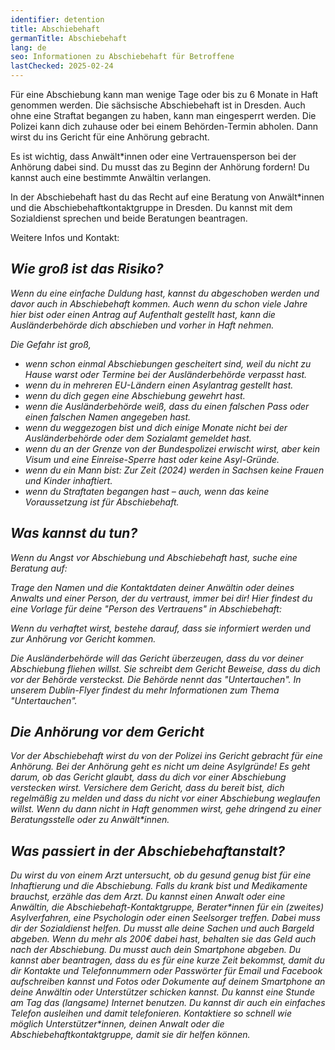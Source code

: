 ```yaml
---
identifier: detention
title: Abschiebehaft
germanTitle: Abschiebehaft
lang: de
seo: Informationen zu Abschiebehaft für Betroffene
lastChecked: 2025-02-24
---
```

Für eine Abschiebung kann man wenige Tage oder bis zu 6 Monate in Haft genommen werden.
Die sächsische Abschiebehaft ist in Dresden.
Auch ohne eine Straftat begangen zu haben, kann man eingesperrt werden.
Die Polizei kann dich zuhause oder bei einem Behörden-Termin abholen.
Dann wirst du ins Gericht für eine Anhörung gebracht.

Es ist wichtig, dass Anwält\*innen oder eine Vertrauensperson bei der Anhörung dabei sind.
Du musst das zu Beginn der Anhörung fordern! Du kannst auch eine bestimmte Anwältin verlangen.

In der Abschiebehaft hast du das Recht auf eine Beratung von Anwält\*innen und die Abschiebehaftkontaktgruppe in Dresden.
Du kannst mit dem Sozialdienst sprechen und beide Beratungen beantragen.

Weitere Infos und Kontakt:

<Address identifier="abschiebehaftkontaktgruppe" />

## Wie groß ist das Risiko?

Wenn du eine einfache Duldung hast, kannst du abgeschoben werden und davor auch in Abschiebehaft kommen.
Auch wenn du schon viele Jahre hier bist oder einen Antrag auf Aufenthalt gestellt hast, kann die Ausländerbehörde dich abschieben und vorher in Haft nehmen.

Die Gefahr ist groß,

- wenn schon einmal Abschiebungen gescheitert sind, weil du nicht zu Hause warst oder Termine bei der Ausländerbehörde verpasst hast.
- wenn du in mehreren EU-Ländern einen Asylantrag gestellt hast.
- wenn du dich gegen eine Abschiebung gewehrt hast.
- wenn die Ausländerbehörde weiß, dass du einen falschen Pass oder einen falschen Namen angegeben hast.
- wenn du weggezogen bist und dich einige Monate nicht bei der Ausländerbehörde oder dem Sozialamt gemeldet hast.
- wenn du an der Grenze von der Bundespolizei erwischt wirst, aber kein Visum und eine Einreise-Sperre hast oder keine Asyl-Gründe.
- wenn du ein Mann bist: Zur Zeit (2024) werden in Sachsen keine Frauen und Kinder inhaftiert.
- wenn du Straftaten begangen hast – auch, wenn das keine Voraussetzung ist für Abschiebehaft.

## Was kannst du tun?

Wenn du Angst vor Abschiebung und Abschiebehaft hast, suche eine Beratung auf:

<Block identifier="counseling_addresses" />

Trage den Namen und die Kontaktdaten deiner Anwältin oder deines Anwalts und einer Person, der du vertraust, immer bei dir! 
Hier findest du eine Vorlage für deine "Person des Vertrauens" in Abschiebehaft: <InternalShortLink identifier="forms" />

Wenn du verhaftet wirst, bestehe darauf, dass sie informiert werden und zur Anhörung vor Gericht kommen.

Die Ausländerbehörde will das Gericht überzeugen, dass du vor deiner Abschiebung fliehen willst. Sie schreibt dem Gericht Beweise, dass du dich vor der Behörde versteckst. 
Die Behörde nennt das "Untertauchen".
In unserem <InternalShortLink identifier="dublin">Dublin-Flyer</InternalShortLink> findest du mehr Informationen zum Thema "Untertauchen".

## Die Anhörung vor dem Gericht

Vor der Abschiebehaft wirst du von der Polizei ins Gericht gebracht für eine Anhörung. 
Bei der Anhörung geht es nicht um deine Asylgründe! 
Es geht darum, ob das Gericht glaubt, dass du dich vor einer Abschiebung verstecken wirst. 
Versichere dem Gericht, dass du bereit bist, dich regelmäßig zu melden und dass du nicht vor einer Abschiebung weglaufen willst. 
Wenn du dann nicht in Haft genommen wirst, gehe dringend zu einer Beratungsstelle oder zu Anwält\*innen.

## Was passiert in der Abschiebehaftanstalt?
Du wirst du von einem Arzt untersucht, ob du gesund genug bist für eine Inhaftierung und die Abschiebung. Falls du krank bist und Medikamente  brauchst, erzähle das dem Arzt.
Du kannst einen Anwalt oder eine Anwältin, die  Abschiebehaft-Kontaktgruppe, Berater*innen für ein (zweites) Asylverfahren, eine Psychologin oder einen Seelsorger treffen. Dabei muss dir der Sozialdienst helfen.
Du musst alle deine Sachen und auch Bargeld abgeben. Wenn du mehr als 200€ dabei hast, behalten sie das Geld auch nach der Abschiebung.
Du musst auch dein Smartphone abgeben. Du kannst aber beantragen, dass du es für eine kurze Zeit bekommst, damit du dir Kontakte und Telefonnummern oder Passwörter für Email und Facebook aufschreiben kannst und Fotos oder Dokumente auf deinem Smartphone an deine Anwältin oder Unterstützer schicken kannst.
Du kannst eine Stunde am Tag das (langsame) Internet benutzen. Du kannst dir auch ein einfaches Telefon ausleihen und damit telefonieren. Kontaktiere so schnell wie möglich Unterstützer\*innen, deinen Anwalt oder die Abschiebehaftkontaktgruppe, damit sie dir helfen können.
